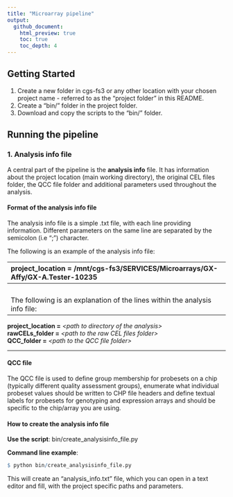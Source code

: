 ```yaml
---
title: "Microarray pipeline"
output:
  github_document:
    html_preview: true
    toc: true
    toc_depth: 4
---
```


## Getting Started
1. Create a new folder in cgs-fs3 or any other location with your chosen project name - referred to as the "project folder" in this README.   
2. Create a "bin/" folder in the project folder.   
3. Download and copy the scripts to the "bin/" folder. 


## Running the pipeline

### 1. Analysis info file
A central part of the pipeline is the **analysis info** file. It has information about the project location (main working directory), the original CEL files folder, the QCC file folder and additional parameters used throughout the analysis. 

#### Format of the analysis info file
The analysis info file is a simple .txt file, with each line providing information. Different parameters on the same line are separated by the semicolon (i.e ";") character.   

The following is an example of the analysis info file:   

----------------------------------------------------------------------------------------------------
**project_location =** /mnt/cgs-fs3/SERVICES/Microarrays/GX-Affy/GX-A.Tester-10235

**rawCELs_folder =** /mnt/cgs-fs3/SERVICES/Microarrays/GX-Affy/GX-A.Tester-10235/cels 

**QCC_folder =** /mnt/cgs-fs3/SERVICES/Microarrays/GX-Affy/GX-A.Tester-10235/QCC_file

------------------------------------------------------------------------------------------------------
<br>

The following is an explanation of the lines within the analysis info file:  

------------------------------------------------------------------------------------------------------
**project_location =** *\<path to directory of the analysis\>*   
**rawCELs_folder =** *\<path to the raw CEL files folder\>*    
**QCC_folder =** *\<path to the QCC file folder\>*    
    
 ------------------------------------------------------------------------------------------------------  
   

#### QCC file   
The QCC file is used to define group membership for probesets on a chip (typically different quality assessment groups), enumerate what individual probeset values should be written to CHP file headers and define textual labels for probesets for genotyping and expression arrays and should be specific to the chip/array you are using.    


#### How to create the analysis info file

**Use the script**: bin/create_analysisinfo_file.py

**Command line example**:

```r
$ python bin/create_analysisinfo_file.py
```


This will create an "analysis_info.txt" file, which you can open in a text editor and fill, with the project specific paths and parameters.

<br>   
